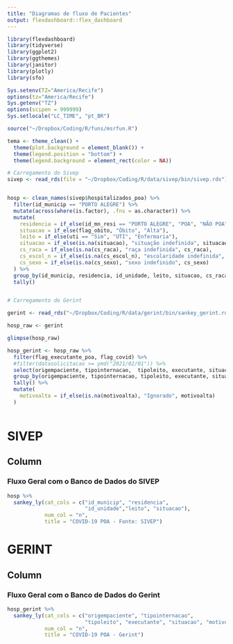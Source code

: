 ```yaml
---
title: "Diagramas de fluxo de Pacientes"
output: flexdashboard::flex_dashboard
---
```


```r
library(flexdashboard)
library(tidyverse)
library(ggplot2)
library(ggthemes)
library(janitor)
library(plotly)
library(sfo)

Sys.setenv(TZ="America/Recife")
options(tz="America/Recife")
Sys.getenv("TZ")
options(scipen = 999999)
Sys.setlocale("LC_TIME", "pt_BR")

source("~/Dropbox/Coding/R/funs/msrfun.R")

tema <- theme_clean() + 
  theme(plot.background = element_blank()) +
  theme(legend.position = "bottom") +
  theme(legend.background = element_rect(color = NA)) 

# Carregamento do Sivep
sivep <- read_rds(file = "~/Dropbox/Coding/R/data/sivep/bin/sivep.rds")


hosp <- clean_names(sivep$hospitalizados_poa) %>% 
  filter(id_municip == "PORTO ALEGRE") %>% 
  mutate(across(where(is.factor), .fns = as.character)) %>% 
  mutate(
    residencia = if_else(id_mn_resi == "PORTO ALEGRE", "POA", "NÃO POA"),
    situacao = if_else(flag_obito, "Óbito", "Alta"),
    leito = if_else(uti == "Sim", "UTI", "Enfermaria"),
    situacao = if_else(is.na(situacao), "situação indefinida", situacao),
    cs_raca = if_else(is.na(cs_raca), "raça indefinida", cs_raca),
    cs_escol_n = if_else(is.na(cs_escol_n), "escolaridade indefinida", cs_escol_n),
    cs_sexo = if_else(is.na(cs_sexo), "sexo indefinido", cs_sexo)
  ) %>% 
  group_by(id_municip, residencia, id_unidade, leito, situacao, cs_raca, cs_sexo, cs_escol_n) %>% 
  tally() 


# Carregamento do Gerint

gerint <- read_rds("~/Dropbox/Coding/R/data/gerint/bin/sankey_gerint.rds")

hosp_raw <- gerint

glimpse(hosp_raw)

hosp_gerint <- hosp_raw %>% 
  filter(flag_executante_poa, flag_covid) %>% 
  #filter(datasolicitacao >= ymd("2021/02/01")) %>% 
  select(origempaciente, tipointernacao,  tipoleito, executante, situacao, motivoalta) %>% 
  group_by(origempaciente, tipointernacao, tipoleito, executante, situacao, motivoalta) %>% 
  tally() %>% 
  mutate(
    motivoalta = if_else(is.na(motivoalta), "Ignorado", motivoalta)
  )



```


SIVEP
==================================================    
Column {data-width=600}
-------------------------------------
    
### Fluxo Geral com o Banco de Dados do SIVEP
    
```r
hosp %>% 
  sankey_ly(cat_cols = c("id_municip", "residencia",
                         "id_unidade","leito", "situacao"),
            num_col = "n",
            title = "COVID-19 POA - Fonte: SIVEP")
```




GERINT
================================================== 





Column {data-width=600}
-------------------------------------
    
### Fluxo Geral com o Banco de Dados do Gerint

```r
hosp_gerint %>% 
  sankey_ly(cat_cols = c("origempaciente", "tipointernacao", 
                         "tipoleito", "executante", "situacao", "motivoalta"),
            num_col = "n",
            title = "COVID-19 POA - Gerint")

```